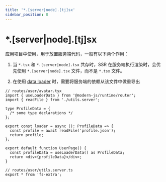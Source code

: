 ```yaml
---
title: '*.[server|node].[tj]sx'
sidebar_position: 8
---
```

# *.[server|node].[tj]sx

应用项目中使用，用于放置服务端代码，一般有以下两个作用：

1. 当 `*.tsx` 和 `*.[server|node].tsx` 共存时，SSR 在服务端执行渲染时，会优先使用 `*.[server|node].tsx` 文件，而不是 `*.tsx` 文件。

2. 在使用 [data loader](/guides/basic-features/data-fetch) 时，需要将服务端的依赖从该文件中做重导出

```tsx
// routes/user/avatar.tsx
import { useLoaderData } from '@modern-js/runtime/router';
import { readFile } from './utils.server';

type ProfileData = {
  /* some type declarations */
};

export const loader = async (): ProfileData => {
  const profile = await readFile('profile.json');
  return profile;
};

export default function UserPage() {
  const profileData = useLoaderData() as ProfileData;
  return <div>{profileData}</div>;
}

// routes/user/utils.server.ts
export * from 'fs-extra';
```
